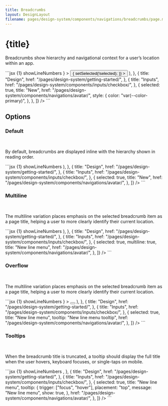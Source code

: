 ```yaml
---
title: Breadcrumbs
layout: DesignLayout
filename: pages/design-system/components/navigations/breadcrumbs/page.mdx
---
```



# {title}

Breadcrumbs show hierarchy and navigational context for a user’s location within an app.

<MainView />


<CodeView>
  <CodeViewItem title="Sapa">
```jsx {1} showLineNumbers
<Breadcrumbs
    items={[
    {
        title: (
        <Popover
            trigger="click"
            show={selected}
            placement="bottom-left"
            body={
            <Menu
                type="dropdown"
                items={[
                {
                    type: "item",
                    title: "Item 1",
                },
                ]}
            />
            }
        >
            <Button
                quiet
                selected={selected}
                onClick={() => {
                    setSelected(!selected);
                }}
            >
            <CheckFilled />
            </Button>
        </Popover>
        ),
    },
    {
        title: "Design",
        href: "/pages/design-system/getting-started/",
    },
    {
        title: "Inputs",
        href: "/pages/design-system/components/inputs/checkbox/",
    },
    {
        selected: true,
        title: "New",
        href: "/pages/design-system/components/navigations/avatar/",
        style: {
            color: "var(--color-primary)",
        },
    },
    ]}
/>
```
  </CodeViewItem>
</CodeView>


## Options 

### Default

<OptionsView />

&nbsp;

By default, breadcrumbs are displayed inline with the hierarchy shown in reading order.



<CodeView>
  <CodeViewItem title="Sapa">
```jsx {1} showLineNumbers
<Breadcrumbs
    items={[
        {
            title: (
            <Button size="small" iconOnly quiet>
                <CheckFilled />
            </Button>
            ),
        },
        {
            title: "Design",
            href: "/pages/design-system/getting-started/",
        },
        {
            title: "Inputs",
            href: "/pages/design-system/components/inputs/checkbox/",
        },
        {
            selected: true,
            title: "New",
            href: "/pages/design-system/components/navigations/avatar/",
        },
    ]}
/>
```
  </CodeViewItem>
</CodeView>

### Multiline

<MultilineView />

&nbsp;

The multiline variation places emphasis on the selected breadcrumb
item as a page title, helping a user to more clearly identify their
current location.


<CodeView>
  <CodeViewItem title="Sapa">
```jsx {1} showLineNumbers
 <Breadcrumbs
    multiline
    items={[
        {
            title: (
            <Button size="small" iconOnly quiet>
                <CheckFilled />
            </Button>
            ),
        },
        {
            title: "Design",
            href: "/pages/design-system/getting-started/",
        },
        {
            title: "Inputs",
            href: "/pages/design-system/components/inputs/checkbox/",
        },
        {
            selected: true,
            multiline: true,
            title: "New line menu",
            href: "/pages/design-system/components/navigations/avatar/",
        },
    ]}
/>
```
  </CodeViewItem>
</CodeView>


### Overflow

<OverflowView />


&nbsp;

The multiline variation places emphasis on the selected breadcrumb
item as a page title, helping a user to more clearly identify their
current location.


<CodeView>
  <CodeViewItem title="Sapa">
```jsx {1} showLineNumbers
 <Breadcrumbs
    items={[
        {
            title: (
                <Popover
                    trigger="click"
                    show={true}
                    placement="bottom-left"
                    body={
                        <Menu
                        type="dropdown"
                        compact
                        style={{
                            width: 150,
                        }}
                        items={[
                            {
                            type: "item",
                            title: "Item 1",
                            },
                            {
                            type: "item",
                            title: "Item 2",
                            },
                            {
                            type: "item",
                            title: "Item 3",
                            },
                            {
                            type: "item",
                            title: "Item 4",
                            },
                        ]}
                        />
                    }
                    >
                    <Button iconOnly size="small" quiet selected={true}>
                        <CheckFilled />
                    </Button>
                </Popover>
            ),
        },
        {
            title: "Design",
            href: "/pages/design-system/getting-started/",
        },
        {
            title: "Inputs",
            href: "/pages/design-system/components/inputs/checkbox/",
        },
        {
            selected: true,
            title: "New line menu",
            tooltip: "New line menu tooltip",
            href: "/pages/design-system/components/navigations/avatar/",
        },
    ]}
/>
```
  </CodeViewItem>
</CodeView>



### Tooltips

<TooltipView />

&nbsp;

When the breadcrumb title is truncated, a tooltip should display the
full title when the user hovers, keyboard focuses, or single-taps on
mobile.




<CodeView>
  <CodeViewItem title="Sapa">
```jsx {1} showLineNumbers
<Breadcrumbs
    items={[
    {
        title: <CheckFilled />,
    },
    {
        title: "Design",
        href: "/pages/design-system/getting-started/",
    },
    {
        title: "Inputs",
        href: "/pages/design-system/components/inputs/checkbox/",
    },
    {
        selected: true,
        title: "New line menu",
        tooltip: {
            trigger: ["focus", "hover"],
            placement: "top",
            message: "New line menu",
            show: true,
        },
        href: "/pages/design-system/components/navigations/avatar/",
    },
]}
/>
```
  </CodeViewItem>
</CodeView>

